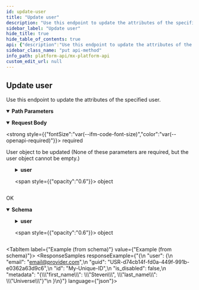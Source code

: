 ```yaml
---
id: update-user
title: "Update user"
description: "Use this endpoint to update the attributes of the specified user."
sidebar_label: "Update user"
hide_title: true
hide_table_of_contents: true
api: {"description":"Use this endpoint to update the attributes of the specified user.","operationId":"updateUser","parameters":[{"description":"The unique id for a `user`.","example":"USR-fa7537f3-48aa-a683-a02a-b18940482f54","in":"path","name":"user_guid","required":true,"schema":{"type":"string"}}],"requestBody":{"content":{"application/json":{"schema":{"properties":{"user":{"properties":{"email":{"example":"email@provider.com","type":"string"},"id":{"example":"My-Unique-ID","type":"string"},"is_disabled":{"example":false,"type":"boolean"},"metadata":{"example":"{\\\"first_name\\\": \\\"Steven\\\", \\\"last_name\\\": \\\"Universe\\\"}","type":"string"}},"type":"object","title":"UserUpdateRequest"}},"type":"object","title":"UserUpdateRequestBody"}}},"description":"User object to be updated (None of these parameters are required, but the user object cannot be empty.)","required":true},"responses":{"200":{"content":{"application/vnd.mx.api.v1+json":{"schema":{"properties":{"user":{"properties":{"email":{"example":"email@provider.com","nullable":true,"type":"string"},"guid":{"example":"USR-d74cb14f-fd0a-449f-991b-e0362a63d9c6","nullable":true,"type":"string"},"id":{"example":"My-Unique-ID","nullable":true,"type":"string"},"is_disabled":{"example":false,"nullable":true,"type":"boolean"},"metadata":{"example":"{\\\"first_name\\\": \\\"Steven\\\", \\\"last_name\\\": \\\"Universe\\\"}","nullable":true,"type":"string"}},"type":"object","title":"UserResponse"}},"type":"object","title":"UserResponseBody"}}},"description":"OK"}},"tags":["users"],"method":"put","path":"/users/{user_guid}","servers":[{"url":"https://api.mx.com"},{"url":"https://int-api.mx.com"}],"security":[{"basicAuth":[]}],"securitySchemes":{"basicAuth":{"scheme":"basic","type":"http"}},"jsonRequestBodyExample":{"user":{"email":"email@provider.com","id":"My-Unique-ID","is_disabled":false,"metadata":"{\\\"first_name\\\": \\\"Steven\\\", \\\"last_name\\\": \\\"Universe\\\"}"}},"info":{"contact":{"name":"MX Platform API","url":"https://www.mx.com/products/platform-api"},"description":"The MX Platform API is a powerful, fully-featured API designed to make aggregating and enhancing financial data easy and reliable. It can seamlessly connect your app or website to tens of thousands of financial institutions.","title":"MX Platform API","version":"0.1.0"},"postman":{"name":"Update user","description":{"content":"Use this endpoint to update the attributes of the specified user.","type":"text/plain"},"url":{"path":["users",":user_guid"],"host":["{{baseUrl}}"],"query":[],"variable":[{"disabled":false,"description":{"content":"(Required) The unique id for a `user`.","type":"text/plain"},"type":"any","value":"","key":"user_guid"}]},"header":[{"key":"Content-Type","value":"application/json"},{"key":"Accept","value":"application/vnd.mx.api.v1+json"}],"method":"PUT","body":{"mode":"raw","raw":"\"\"","options":{"raw":{"language":"json"}}}}}
sidebar_class_name: "put api-method"
info_path: platform-api/mx-platform-api
custom_edit_url: null
---
```



## Update user



Use this endpoint to update the attributes of the specified user.


<details style={{"marginBottom":"1rem"}} data-collapsed={false} open={true}>
<summary style={{}}>
<strong>Path Parameters</strong>
</summary>

<div>
<ul>
<ParamsItem className={"paramsItem"} param={{"description":"The unique id for a `user`.","example":"USR-fa7537f3-48aa-a683-a02a-b18940482f54","in":"path","name":"user_guid","required":true,"schema":{"type":"string"}}}></ParamsItem>
</ul>
</div>
</details>

<MimeTabs>
<TabItem label={"application/json"} value={"application/json-schema"}>
<details style={{}} data-collapsed={false} open={true}>
<summary style={{"textAlign":"left"}}>
<strong>Request Body</strong>

<strong style={{"fontSize":"var(--ifm-code-font-size)","color":"var(--openapi-required)"}}> required</strong>
</summary>

<div style={{"textAlign":"left","marginLeft":"1rem"}}>
<div style={{"marginTop":"1rem","marginBottom":"1rem"}}>

User object to be updated (None of these parameters are required, but the user object cannot be empty.)

</div>
</div>

<ul style={{"marginLeft":"1rem"}}>
<SchemaItem collapsible={true} className={"schemaItem"}>
<details style={{}}>
<summary style={{}}>
<strong>user</strong>

<span style={{"opacity":"0.6"}}> object</span>
</summary>

<div style={{"marginLeft":"1rem"}}>
<SchemaItem collapsible={false} name={"email"} required={false} schemaName={"string"} qualifierMessage={undefined} schema={{"example":"email@provider.com","type":"string"}}></SchemaItem>

<SchemaItem collapsible={false} name={"id"} required={false} schemaName={"string"} qualifierMessage={undefined} schema={{"example":"My-Unique-ID","type":"string"}}></SchemaItem>

<SchemaItem collapsible={false} name={"is_disabled"} required={false} schemaName={"boolean"} qualifierMessage={undefined} schema={{"example":false,"type":"boolean"}}></SchemaItem>

<SchemaItem collapsible={false} name={"metadata"} required={false} schemaName={"string"} qualifierMessage={undefined} schema={{"example":"{\\\"first_name\\\": \\\"Steven\\\", \\\"last_name\\\": \\\"Universe\\\"}","type":"string"}}></SchemaItem>
</div>
</details>
</SchemaItem>
</ul>
</details>
</TabItem>
</MimeTabs>

<div>
<ApiTabs>
<TabItem label={"200"} value={"200"}>
<div>

OK

</div>

<div>
<MimeTabs schemaType={"response"}>
<TabItem label={"application/vnd.mx.api.v1+json"} value={"application/vnd.mx.api.v1+json"}>
<SchemaTabs>
<TabItem label={"Schema"} value={"Schema"}>
<details style={{}} data-collapsed={false} open={true}>
<summary style={{"textAlign":"left"}}>
<strong>Schema</strong>
</summary>

<div style={{"textAlign":"left","marginLeft":"1rem"}}></div>

<ul style={{"marginLeft":"1rem"}}>
<SchemaItem collapsible={true} className={"schemaItem"}>
<details style={{}}>
<summary style={{}}>
<strong>user</strong>

<span style={{"opacity":"0.6"}}> object</span>
</summary>

<div style={{"marginLeft":"1rem"}}>
<SchemaItem collapsible={false} name={"email"} required={false} schemaName={"string"} qualifierMessage={undefined} schema={{"example":"email@provider.com","nullable":true,"type":"string"}}></SchemaItem>

<SchemaItem collapsible={false} name={"guid"} required={false} schemaName={"string"} qualifierMessage={undefined} schema={{"example":"USR-d74cb14f-fd0a-449f-991b-e0362a63d9c6","nullable":true,"type":"string"}}></SchemaItem>

<SchemaItem collapsible={false} name={"id"} required={false} schemaName={"string"} qualifierMessage={undefined} schema={{"example":"My-Unique-ID","nullable":true,"type":"string"}}></SchemaItem>

<SchemaItem collapsible={false} name={"is_disabled"} required={false} schemaName={"boolean"} qualifierMessage={undefined} schema={{"example":false,"nullable":true,"type":"boolean"}}></SchemaItem>

<SchemaItem collapsible={false} name={"metadata"} required={false} schemaName={"string"} qualifierMessage={undefined} schema={{"example":"{\\\"first_name\\\": \\\"Steven\\\", \\\"last_name\\\": \\\"Universe\\\"}","nullable":true,"type":"string"}}></SchemaItem>
</div>
</details>
</SchemaItem>
</ul>
</details>
</TabItem>

<TabItem label={"Example (from schema)"} value={"Example (from schema)"}>
<ResponseSamples responseExample={"{\n  \"user\": {\n    \"email\": \"email@provider.com\",\n    \"guid\": \"USR-d74cb14f-fd0a-449f-991b-e0362a63d9c6\",\n    \"id\": \"My-Unique-ID\",\n    \"is_disabled\": false,\n    \"metadata\": \"{\\\\\\\"first_name\\\\\\\": \\\\\\\"Steven\\\\\\\", \\\\\\\"last_name\\\\\\\": \\\\\\\"Universe\\\\\\\"}\"\n  }\n}"} language={"json"}></ResponseSamples>
</TabItem>
</SchemaTabs>
</TabItem>
</MimeTabs>
</div>
</TabItem>
</ApiTabs>
</div>

      